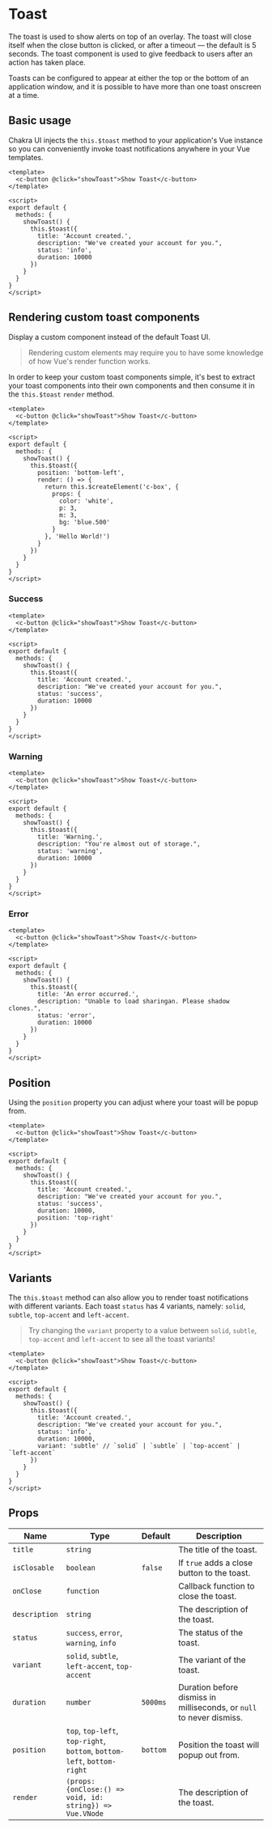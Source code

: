 
<SEO
  title="Toast"
  description="The toast is used to show alerts on top of an overlay."
/>

# Toast

The toast is used to show alerts on top of an overlay. The toast will close
itself when the close button is clicked, or after a timeout — the default is 5
seconds. The toast component is used to give feedback to users after an action
has taken place.

Toasts can be configured to appear at either the top or the bottom of an
application window, and it is possible to have more than one toast onscreen at a
time.

## Basic usage

Chakra UI injects the `this.$toast` method to your application's Vue instance so you can
conveniently invoke toast notifications anywhere in your Vue templates.

```vue live=true
<template>
  <c-button @click="showToast">Show Toast</c-button>
</template>

<script>
export default {
  methods: {
    showToast() {
      this.$toast({
        title: 'Account created.',
        description: "We've created your account for you.",
        status: 'info',
        duration: 10000
      })
    }
  }
}
</script>
```

## Rendering custom toast components

Display a custom component instead of the default Toast UI.

> Rendering custom elements may require you to have some knowledge of how Vue's render function works.

In order to keep your custom toast components simple, it's best to extract
your toast components into their own components and then consume it in the `this.$toast`
`render` method.

```vue live=true
<template>
  <c-button @click="showToast">Show Toast</c-button>
</template>

<script>
export default {
  methods: {
    showToast() {
      this.$toast({
        position: 'bottom-left',
        render: () => {
          return this.$createElement('c-box', {
            props: {
              color: 'white',
              p: 3,
              m: 3,
              bg: 'blue.500'
            }
          }, 'Hello World!')
        }
      })
    }
  }
}
</script>
```

### Success

```vue live=true
<template>
  <c-button @click="showToast">Show Toast</c-button>
</template>

<script>
export default {
  methods: {
    showToast() {
      this.$toast({
        title: 'Account created.',
        description: "We've created your account for you.",
        status: 'success',
        duration: 10000
      })
    }
  }
}
</script>
```

### Warning

```vue live=true
<template>
  <c-button @click="showToast">Show Toast</c-button>
</template>

<script>
export default {
  methods: {
    showToast() {
      this.$toast({
        title: 'Warning.',
        description: "You're almost out of storage.",
        status: 'warning',
        duration: 10000
      })
    }
  }
}
</script>
```

### Error

```vue live=true
<template>
  <c-button @click="showToast">Show Toast</c-button>
</template>

<script>
export default {
  methods: {
    showToast() {
      this.$toast({
        title: 'An error occurred.',
        description: "Unable to load sharingan. Please shadow clones.",
        status: 'error',
        duration: 10000
      })
    }
  }
}
</script>
```

## Position

Using the `position` property you can adjust where your toast will be popup from.

```vue live=true
<template>
  <c-button @click="showToast">Show Toast</c-button>
</template>

<script>
export default {
  methods: {
    showToast() {
      this.$toast({
        title: 'Account created.',
        description: "We've created your account for you.",
        status: 'success',
        duration: 10000,
        position: 'top-right'
      })
    }
  }
}
</script>
```

## Variants

The `this.$toast` method can also allow you to render toast notifications with different
variants. Each toast `status` has 4 variants, namely: `solid`, `subtle`, `top-accent` and `left-accent`.

> Try changing the `variant` property to a value between `solid`, `subtle`, `top-accent` and `left-accent` to see all the toast variants!

```vue live=true
<template>
  <c-button @click="showToast">Show Toast</c-button>
</template>

<script>
export default {
  methods: {
    showToast() {
      this.$toast({
        title: 'Account created.',
        description: "We've created your account for you.",
        status: 'info',
        duration: 10000,
        variant: 'subtle' // `solid` | `subtle` | `top-accent` | `left-accent`
      })
    }
  }
}
</script>
```


## Props

| Name          | Type                                                                    | Default  | Description                                                          |
| ------------- | ----------------------------------------------------------------------- | -------- | -------------------------------------------------------------------- |
| `title`       | `string`                                                                |          | The title of the toast.                                              |
| `isClosable`  | `boolean`                                                               | `false`  | If `true` adds a close button to the toast.                          |
| `onClose`     | `function`                                                              |          | Callback function to close the toast.                                |
| `description` | `string`                                                                |          | The description of the toast.                                        |
| `status`      | `success`, `error`, `warning`, `info`                                   |          | The status of the toast.                                             |
| `variant`     | `solid`, `subtle`, `left-accent`, `top-accent`                           |          | The variant of the toast.                                            |
| `duration`    | `number`                                                                | `5000ms` | Duration before dismiss in milliseconds, or `null` to never dismiss. |
| `position`    | `top`, `top-left`, `top-right`, `bottom`, `bottom-left`, `bottom-right`  | `bottom` | Position the toast will popup out from.                              |
| `render`      | `(props: {onClose:() => void, id: string}) => Vue.VNode`                |          | The description of the toast.                                        |
